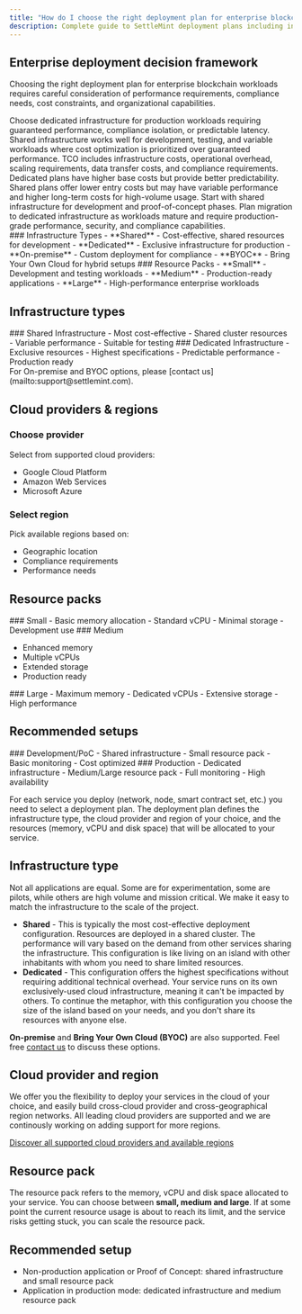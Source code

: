 ```yaml
---
title: "How do I choose the right deployment plan for enterprise blockchain workloads?"
description: Complete guide to SettleMint deployment plans including infrastructure types, resource sizing, cost optimization, and enterprise decision framework
---
```



## Enterprise deployment decision framework

Choosing the right deployment plan for enterprise blockchain workloads requires careful consideration of performance requirements, compliance needs, cost constraints, and organizational capabilities.

<Accordions>
  <Accordion title="How do I determine if my workload needs dedicated vs shared infrastructure?">
    Choose dedicated infrastructure for production workloads requiring guaranteed performance, compliance isolation, or predictable latency. Shared infrastructure works well for development, testing, and variable workloads where cost optimization is prioritized over guaranteed performance.
  </Accordion>
  
  <Accordion title="What factors affect total cost of ownership for different deployment plans?">
    TCO includes infrastructure costs, operational overhead, scaling requirements, data transfer costs, and compliance requirements. Dedicated plans have higher base costs but provide better predictability. Shared plans offer lower entry costs but may have variable performance and higher long-term costs for high-volume usage.
  </Accordion>
  
  <Accordion title="How do I plan for scaling from development to production workloads?">
    Start with shared infrastructure for development and proof-of-concept phases. Plan migration to dedicated infrastructure as workloads mature and require production-grade performance, security, and compliance capabilities.
  </Accordion>
</Accordions>

<div className="grid grid-cols-1 md:grid-cols-2 gap-6 mb-8">
  <Card>
    ### Infrastructure Types
    - **Shared** - Cost-effective, shared resources for development
    - **Dedicated** - Exclusive infrastructure for production
    - **On-premise** - Custom deployment for compliance
    - **BYOC** - Bring Your Own Cloud for hybrid setups
  </Card>

  <Card>
    ### Resource Packs
    - **Small** - Development and testing workloads
    - **Medium** - Production-ready applications
    - **Large** - High-performance enterprise workloads
  </Card>
</div>

## Infrastructure types

<div className="grid grid-cols-1 md:grid-cols-2 gap-6 mb-8">
  <Card>
    ### Shared Infrastructure
    - Most cost-effective
    - Shared cluster resources
    - Variable performance
    - Suitable for testing
  </Card>

  <Card>
    ### Dedicated Infrastructure
    - Exclusive resources
    - Highest specifications
    - Predictable performance
    - Production ready
  </Card>
</div>

<Callout type="info">
  For On-premise and BYOC options, please [contact
  us](mailto:support@settlemint.com).
</Callout>

## Cloud providers & regions

### Choose provider

Select from supported cloud providers:

- Google Cloud Platform
- Amazon Web Services
- Microsoft Azure

### Select region

Pick available regions based on:

- Geographic location
- Compliance requirements
- Performance needs

## Resource packs

<div className="grid grid-cols-1 md:grid-cols-3 gap-6 mb-8">
  <Card>
    ### Small
    - Basic memory allocation
    - Standard vCPU
    - Minimal storage
    - Development use
  </Card>

<Card>
  ### Medium

  * Enhanced memory
  * Multiple vCPUs
  * Extended storage
  * Production ready
</Card>

  <Card>
    ### Large
    - Maximum memory
    - Dedicated vCPUs
    - Extensive storage
    - High performance
  </Card>
</div>

## Recommended setups

<div className="grid grid-cols-1 md:grid-cols-2 gap-6 mb-8">
  <Card>
    ### Development/PoC
    - Shared infrastructure
    - Small resource pack
    - Basic monitoring
    - Cost optimized
  </Card>

  <Card>
    ### Production
    - Dedicated infrastructure
    - Medium/Large resource pack
    - Full monitoring
    - High availability
  </Card>
</div>

For each service you deploy (network, node, smart contract set, etc.) you need
to select a deployment plan. The deployment plan defines the infrastructure
type, the cloud provider and region of your choice, and the resources (memory,
vCPU and disk space) that will be allocated to your service.

## Infrastructure type

Not all applications are equal. Some are for experimentation, some are pilots,
while others are high volume and mission critical. We make it easy to match the
infrastructure to the scale of the project.

- **Shared** - This is typically the most cost-effective deployment
  configuration. Resources are deployed in a shared cluster. The performance
  will vary based on the demand from other services sharing the infrastructure.
  This configuration is like living on an island with other inhabitants with
  whom you need to share limited resources.
- **Dedicated** - This configuration offers the highest specifications without
  requiring additional technical overhead. Your service runs on its own
  exclusively-used cloud infrastructure, meaning it can't be impacted by others.
  To continue the metaphor, with this configuration you choose the size of the
  island based on your needs, and you don't share its resources with anyone
  else.

**On-premise** and **Bring Your Own Cloud (BYOC)** are also supported. Feel free
[contact us](mailto:support@settlemint.com) to discuss these options.

## Cloud provider and region

We offer you the flexibility to deploy your services in the cloud of your
choice, and easily build cross-cloud provider and cross-geographical region
networks. All leading cloud providers are supported and we are continously
working on adding support for more regions.

[Discover all supported cloud providers and available regions](/launching-the-platform/managed-cloud-saas/supported-cloud-providers)

## Resource pack

The resource pack refers to the memory, vCPU and disk space allocated to your
service. You can choose between **small, medium and large**. If at some point
the current resource usage is about to reach its limit, and the service risks
getting stuck, you can scale the resource pack.

## Recommended setup

- Non-production application or Proof of Concept: shared infrastructure and
  small resource pack
- Application in production mode: dedicated infrastructure and medium resource
  pack
